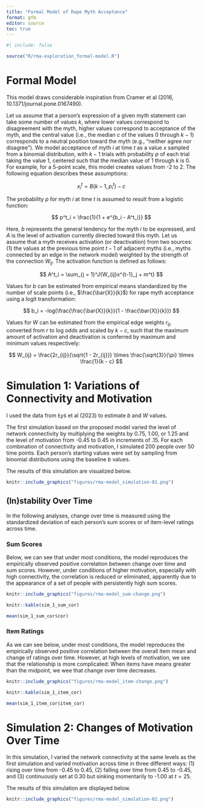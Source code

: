 ```yaml
---
title: "Formal Model of Rape Myth Acceptance"
format: gfm
editor: source
toc: true
---
```


```r
#| include: false

source("R/rma-exploration_formal-model.R")
```


# Formal Model

This model draws considerable inspiration from Cramer et al (2016,
10.1371/journal.pone.0167490).

Let us assume that a person's expression of a given myth statement can take some
number of values $k$, where lower values correspond to disagreement with the
myth, higher values correspond to acceptance of the myth, and the central value
(i.e., the median $c$ of the values 0 through $k - 1$) corresponds to a neutral
position toward the myth (e.g., "neither agree nor disagree"). We model
acceptance of myth $i$ at time $t$ as a value $x$ sampled from a binomial
distribution, with $k - 1$ trials with probability $p$ of each trial taking the
value 1, centered such that the median value of 1 through $k$ is 0. For example,
for a 5-point scale, this model creates values from -2 to 2. The following
equation describes these assumptions:

$$
x^t_i = B(k - 1, p^t_i) - c
$$

The probability $p$ for myth $i$ at time $t$ is assumed to result from a
logistic function:

$$
p^t_i = \frac{1}{1 + e^{b_i - A^t_i}}
$$

Here, $b$ represents the general tendency for the myth $i$ to be expressed, and
$A$ is the level of activation currently directed toward this myth. Let us
assume that a myth receives activation (or deactivation) from two sources: (1)
the values at the previous time point $t - 1$ of adjacent myths (i.e., myths
connected by an edge in the network model) weighted by the strength of the
connection $W_{ij}$. The activation function is defined as follows:

$$
A^t_i = \sum_{j = 1}^J{W_{ij}x^{t-1}_j + m^t}
$$

Values for $b$ can be estimated from empirical means standardized by the number
of scale points (i.e., $\frac{\bar{X}}{k}$) for rape myth acceptance using a
logit transformation:

$$
b_i = -log(\frac{\frac{\bar{X}}{k}}{1 - \frac{\bar{X}}{k}})
$$

Values for $W$ can be estimated from the empirical edge weights $r_{ij}$,
converted from $r$ to log odds and scaled by $k - c$, such that the maximum
amount of activation and deactivation is conferred by maximum and minimum values
respectively:

$$
W_{ij} = \frac{2r_{ij}}{\sqrt{1 - 2r_{ij}}} \times \frac{\sqrt{3}}{\pi} \times \frac{1}{k - c}
$$

# Simulation 1: Variations of Connectivity and Motivation

I used the data from Łyś et al (2023) to estimate $b$ and $W$ values.

The first simulation based on the proposed model varied the level of network
connectivity by multiplying the weights by 0.75, 1.00, or 1.25 and the level of
motivation from -0.45 to 0.45 in increments of .15. For each combination of
connectivity and motivation, I simulated 200 people over 50 time points. Each
person's starting values were set by sampling from binomial distributions using
the baseline $b$ values.

The results of this simulation are visualized below.

```r
knitr::include_graphics("figures/rma-model_simulation-01.png")
```

## (In)stability Over Time

In the following analyses, change over time is measured using the standardized
deviation of each person's sum scores or of item-level ratings across time.

### Sum Scores

Below, we can see that under most conditions, the model reproduces the
empirically observed positive correlation between change over time and sum
scores. However, under conditions of higher motivation, especially with high
connectivity, the correlation is reduced or eliminated, apparently due to the
appearance of a set of people with persistently high sum scores.

```r
knitr::include_graphics("figures/rma-model_sum-change.png")
```

```r
knitr::kable(sim_1_sum_cor)
```

```r
mean(sim_1_sum_cor$cor)
```

### Item Ratings

As we can see below, under most conditions, the model reproduces the empirically
observed positive correlation between the overall item mean and change of
ratings over time. However, at high levels of motivation, we see that the
relationship is more complicated: When items have means greater than the
midpoint, we wee that change over time decreases.

```r
knitr::include_graphics("figures/rma-model_item-change.png")
```

```r
knitr::kable(sim_1_item_cor)
```


```r
mean(sim_1_item_cor$item_cor)
```

# Simulation 2: Changes of Motivation Over Time

In this simulation, I varied the network connectivity at the same levels as the
first simulation and varied motivation across time in three different ways: (1)
rising over time from -0.45 to 0.45, (2) falling over time from 0.45 to -0.45,
and (3) continuously set at 0.30 but sinking momentarily to -1.00 at $t = 25$.

The results of this simulation are displayed below.

```r
knitr::include_graphics("figures/rma-model_simulation-02.png")
```